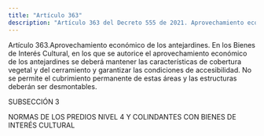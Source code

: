 ```yaml
---
title: "Artículo 363"
description: "Artículo 363 del Decreto 555 de 2021. Aprovechamiento económico de los antejardines."
---
```


Artículo 363.Aprovechamiento económico de los antejardines. En los Bienes de Interés Cultural, en los que se autorice el aprovechamiento económico de los antejardines se deberá mantener las características de cobertura vegetal y del cerramiento y garantizar las condiciones de accesibilidad. No se permite el cubrimiento permanente de estas áreas y las estructuras deberán ser desmontables.
 
SUBSECCIÓN 3
 
NORMAS DE LOS PREDIOS NIVEL 4 Y COLINDANTES CON BIENES DE INTERÉS CULTURAL